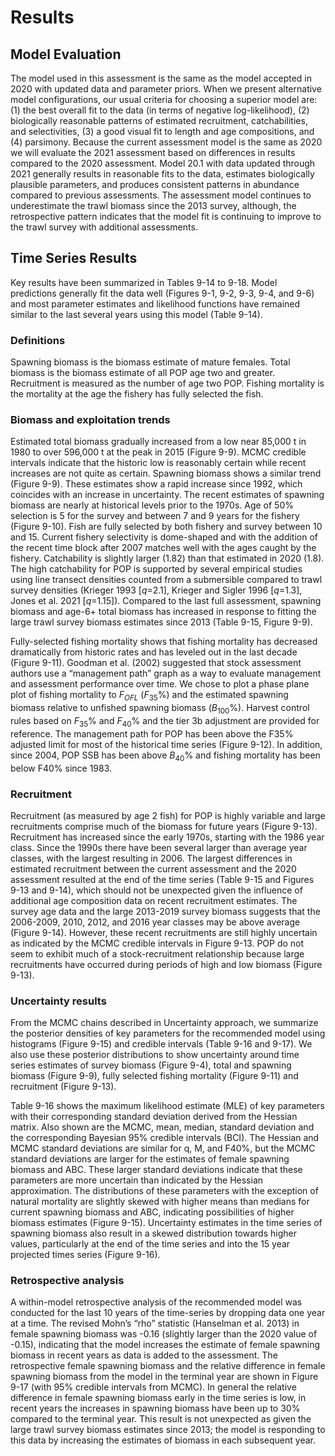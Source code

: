 # Results

## Model Evaluation
The model used in this assessment is the same as the model accepted in 2020 with updated data and parameter priors. When we present alternative model configurations, our usual criteria for choosing a superior model are: (1) the best overall fit to the data (in terms of negative log-likelihood), (2) biologically reasonable patterns of estimated recruitment, catchabilities, and selectivities, (3) a good visual fit to length and age compositions, and (4) parsimony. Because the current assessment model is the same as 2020 we will evaluate the 2021 assessment based on differences in results compared to the 2020 assessment.
Model 20.1 with data updated through 2021 generally results in reasonable fits to the data, estimates biologically plausible parameters, and produces consistent patterns in abundance compared to previous assessments. The assessment model continues to underestimate the trawl biomass since the 2013 survey, although, the retrospective pattern indicates that the model fit is continuing to improve to the trawl survey with additional assessments. 


## Time Series Results

Key results have been summarized in Tables 9-14 to 9-18. Model predictions generally fit the data well (Figures 9-1, 9-2, 9-3, 9-4, and 9-6) and most parameter estimates and likelihood functions have remained similar to the last several years using this model (Table 9-14).

### Definitions

Spawning biomass is the biomass estimate of mature females. Total biomass is the biomass estimate of all POP age two and greater. Recruitment is measured as the number of age two POP. Fishing mortality is the mortality at the age the fishery has fully selected the fish. 

### Biomass and exploitation trends

Estimated total biomass gradually increased from a low near 85,000 t in 1980 to over 596,000 t at the peak in 2015 (Figure 9-9). MCMC credible intervals indicate that the historic low is reasonably certain while recent increases are not quite as certain. Spawning biomass shows a similar trend (Figure 9-9). These estimates show a rapid increase since 1992, which coincides with an increase in uncertainty. The recent estimates of spawning biomass are nearly at historical levels prior to the 1970s. Age of 50% selection is 5 for the survey and between 7 and 9 years for the fishery (Figure 9-10). Fish are fully selected by both fishery and survey between 10 and 15. Current fishery selectivity is dome-shaped and with the addition of the recent time block after 2007 matches well with the ages caught by the fishery. Catchability is slightly larger (1.82) than that estimated in 2020 (1.8). The high catchability for POP is supported by several empirical studies using line transect densities counted from a submersible compared to trawl survey densities (Krieger 1993 [$q$=2.1], Krieger and Sigler 1996 [$q$=1.3], Jones et al. 2021 [$q$=1.15]). Compared to the last full assessment, spawning biomass and age-6+ total biomass has increased in response to fitting the large trawl survey biomass estimates since 2013 (Table 9-15, Figure 9-9).

Fully-selected fishing mortality shows that fishing mortality has decreased dramatically from historic rates and has leveled out in the last decade (Figure 9-11). Goodman et al. (2002) suggested that stock assessment authors use a “management path” graph as a way to evaluate management and assessment performance over time. We chose to plot a phase plane plot of fishing mortality to $F_{OFL}$ ($F_{35}$%) and the estimated spawning biomass relative to unfished spawning biomass ($B_{100}$%). Harvest control rules based on $F_{35}$% and $F_{40}$% and the tier 3b adjustment are provided for reference. The management path for POP has been above the F35% adjusted limit for most of the historical time series (Figure 9-12). In addition, since 2004, POP SSB has been above $B_{40}$% and fishing mortality has been below F40% since 1983. 

### Recruitment

Recruitment (as measured by age 2 fish) for POP is highly variable and large recruitments comprise much of the biomass for future years (Figure 9-13). Recruitment has increased since the early 1970s, starting with the 1986 year class. Since the 1990s there have been several larger than average year classes, with the largest resulting in 2006. The largest differences in estimated recruitment between the current assessment and the 2020 assessment resulted at the end of the time series (Table 9-15 and Figures 9-13 and 9-14), which should not be unexpected given the influence of additional age composition data on recent recruitment estimates. The survey age data and the large 2013-2019 survey biomass suggests that the 2006-2009, 2010, 2012, and 2016 year classes may be above average (Figure 9-14). However, these recent recruitments are still highly uncertain as indicated by the MCMC credible intervals in Figure 9-13. POP do not seem to exhibit much of a stock-recruitment relationship because large recruitments have occurred during periods of high and low biomass (Figure 9-13).

### Uncertainty results

From the MCMC chains described in Uncertainty approach, we summarize the posterior densities of key parameters for the recommended model using histograms (Figure 9-15) and credible intervals (Table 9-16 and 9-17). We also use these posterior distributions to show uncertainty around time series estimates of survey biomass (Figure 9-4), total and spawning biomass (Figure 9-9), fully selected fishing mortality (Figure 9-11) and recruitment (Figure 9-13).

Table 9-16 shows the maximum likelihood estimate (MLE) of key parameters with their corresponding standard deviation derived from the Hessian matrix. Also shown are the MCMC, mean, median, standard deviation and the corresponding Bayesian 95% credible intervals (BCI). The Hessian and MCMC standard deviations are similar for q, M, and F40%, but the MCMC standard deviations are larger for the estimates of female spawning biomass and ABC. These larger standard deviations indicate that these parameters are more uncertain than indicated by the Hessian approximation. The distributions of these parameters with the exception of natural mortality are slightly skewed with higher means than medians for current spawning biomass and ABC, indicating possibilities of higher biomass estimates (Figure 9-15). Uncertainty estimates in the time series of spawning biomass also result in a skewed distribution towards higher values, particularly at the end of the time series and into the 15 year projected times series (Figure 9-16).

### Retrospective analysis

A within-model retrospective analysis of the recommended model was conducted for the last 10 years of the time-series by dropping data one year at a time. The revised Mohn’s “rho” statistic (Hanselman et al. 2013) in female spawning biomass was -0.16 (slightly larger than the 2020 value of -0.15), indicating that the model increases the estimate of female spawning biomass in recent years as data is added to the assessment. The retrospective female spawning biomass and the relative difference in female spawning biomass from the model in the terminal year are shown in Figure 9-17 (with 95% credible intervals from MCMC). In general the relative difference in female spawning biomass early in the time series is low, in recent years the increases in spawning biomass have been up to 30% compared to the terminal year. This result is not unexpected as given the large trawl survey biomass estimates since 2013; the model is responding to this data by increasing the estimates of biomass in each subsequent year.
